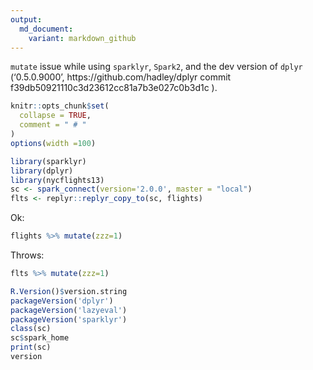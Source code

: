 ```yaml
---
output:
  md_document:
    variant: markdown_github
---
```


`mutate` issue while using `sparklyr`, `Spark2`, and the dev version of `dplyr` (‘0.5.0.9000’, https://github.com/hadley/dplyr commit f39db50921110c3d23612cc81a7b3e027c0b3d1c ).

<!-- Generated from .Rmd. Please edit that file -->

```r
knitr::opts_chunk$set(
  collapse = TRUE,
  comment = " # "
)
options(width =100)
```

```r
library(sparklyr)
library(dplyr)
library(nycflights13)
sc <- spark_connect(version='2.0.0', master = "local")
flts <- replyr::replyr_copy_to(sc, flights)
```

Ok:

```r
flights %>% mutate(zzz=1)
```

Throws:

```r
flts %>% mutate(zzz=1)
```


```r
R.Version()$version.string
packageVersion('dplyr')
packageVersion('lazyeval')
packageVersion('sparklyr')
class(sc)
sc$spark_home
print(sc)
version
```


